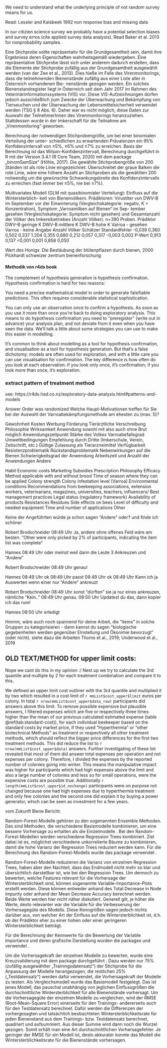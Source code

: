 


We need to understand what the underlying principle of not random survey means for us.


Read:
Lessler and Kalsbeek 1992 non response bias and missing data


In our citizien science survey we probably have a potential selection biases and survey erros (cite applied survey data analysis).
Read Baker et al. 2013 for nonprobability samples.


Eine Stichprobe sollte repräsentativ für die Grundgesamtheit sein, damit ihre Ergebnisse deren Eigenschaften wahrheitsgemäß wiedergeben. Eine repräsentative Stichprobe lässt sich unter anderem dadurch erstellen, dass die Elemente der Stichprobe zufällig aus der Grundgesamtheit ausgewählt werden (van der Zee et al., 2013). Dies hieße im Falle des Virenmonitorings, dass die teilnehmenden Bienenstände zufällig aus einer Liste aller in Österreich vorhandenen Bie- nenstände gezogen werden. Ein solches Bienenstandregister liegt in Österreich seit dem Jahr 2017 im Rahmen des Veterinärinformationssystems (VIS) vor. Diese VIS-Aufzeichnungen dürfen jedoch ausschließlich zum Zwecke der Überwachung und Bekämpfung von Tierseuchen und der Überwachung der Lebensmittelsicherheit verwendet werden (TSG § 8 Abs. 6). Daher war es nicht möglich, diese Daten zur Auswahl der TeilnehmerInnen des Virenmonitorings heranzuziehen. Stattdessen wurde in der Imkerschaft für die Teilnahme am „Virenmonitoring“ geworben.


Berechnung der notwendigen Stichprobengröße, um bei einer binomialen Verteilung der unter- schiedlichen zu erwartenden Prävalenzen ein 95% Konfidenzintervall von ±5%, ±6% und ±7% zu erreichen. Basis der Berechnung ist das Wilson-Konfidenzintervall, Berechnung durchgeführt in R mit der Version 3.4.1 (R Core Team, 2020) mit dem package „binomSamSize“ (Höhle, 2017). Die gewählte Stichprobengröße von 200 Ständen ist als rote Linie eingezeichnet. Überschreitet der graue Balken die rote Linie, wäre eine höhere Anzahl an Stichproben als die gewählten 200 notwendig um die gewünschte Schwankungsbreite des Konfidenzintervalls zu erreichen (fast immer bei ±5%, nie bei ±7%).


Multivariates Modell (GLM mit quasibinomialer Verteilung): Einfluss auf die Wintersterblich- keit von Bienenvölkern. Prädiktoren: Virustiter von DWV-B im September vor der Einwinterung (Vergleichskategorie: negativ, K = Konzentration), Symptom „Varroamilben auf Bienen“ im Sep- tember gesehen (Vergleichskategorie: Symptom nicht gesehen) und Gesamtanzahl der Völker des
Imkereibetriebes (Anzahl Völker). n=390 Proben.
 Prädiktor
DWV-B geringe K DWV-B mittlere K DWV-B hohe K
Varroa - gesehen Varroa - keine Angabe
Anzahl Völker
Schätzer Standardfehler
-0,039 0,360 0,502 0,337 1.204 0,355
0,680 0,212 0,057 0,317
-0,003 0,002
P-Wert
0,913
0,137 <0,001
0,001 0,858
0,050



Wert des Honigs: Die Bestäubung der blütenpflazen durch bienen, 2000 Pickhardt schweizer zentrum bienenforschung


#### Methodik von r4ds book

The complement of hypothesis generation is hypothesis confirmation. Hypothesis confirmation is hard for two reasons:

You need a precise mathematical model in order to generate falsifiable predictions. This often requires considerable statistical sophistication.

You can only use an observation once to confirm a hypothesis. As soon as you use it more than once you’re back to doing exploratory analysis. This means to do hypothesis confirmation you need to “preregister” (write out in advance) your analysis plan, and not deviate from it even when you have seen the data. We’ll talk a little about some strategies you can use to make this easier in modelling.

It’s common to think about modelling as a tool for hypothesis confirmation, and visualisation as a tool for hypothesis generation. But that’s a false dichotomy: models are often used for exploration, and with a little care you can use visualisation for confirmation. The key difference is how often do you look at each observation: if you look only once, it’s confirmation; if you look more than once, it’s exploration.


### extract pattern of treatment method 
see:
https://r4ds.had.co.nz/exploratory-data-analysis.html#patterns-and-models





Answer Order was randomized
Welche Haupt-Motivationen treffen für Sie bei der Auswahl der Varroabekämpfungsmethode am ehesten zu (max. 5)?

Gewohnheit
Kosten
Werbung
Förderung
Tierärztliche Verschreibung
Philosophie
Wirksamkeit
Anwendung sowohl mit also auch ohne Brut möglich
Anwendungszeitpunkt
Stärke des Volkes
Varroabefallsgrad 
Umweltbedingungen
Empfehlung durch Dritte (Imkerschule, Verein, Zeitschrift, etc.)
Gültige Zulassung als Tierarzneimittel
Verfügbarkeit
Resistenzproblematik
Rückstandsproblematik
Nebenwirkungen auf die Bienen
Schwierigkeitsgrad der Anwendung
Arbeitszeit und Anzahl der Anwendungen
Andere

Habit 
Economic costs 
Marketing 
Subsidies 
Prescription 
Philosophy 
Efficacy 
Method applicable with and without brood 
Time of season where they can be applied 
Colony strength 
Colony infestation level (Varroa) 
Environmental conditions 
Recommendations from beekeeping associations, extension workers, veterinarians, magazines, universities, teachers, influencers/ Best management practices 
Legal status (regulatory framework) 
Availability of products 
Resistances 
Residues 
Side effects on bees 
Level of difficulty and needed equipment 
Time and number of applications 
Other

Keine der Angeführten würde ja schon sagen “Andere” oder? und finde ich schöner

Robert Brodschneider  08:49 Uhr
Ja, andere ohne offenes Feld wäre am besten. "Other were only picked by 2% of participants, indicating the item list was complete"

Hannes  08:49 Uhr
oder meinst weil dann die Leute 3 Ankreuzen und “Andere”

Robert Brodschneider  08:49 Uhr
genau!

Hannes  08:49 Uhr
ok
08:49 Uhr
passt
08:49 Uhr
ok
08:49 Uhr
Kann ich ja Auswerten wenn einer nur “Andere” ankreuzt

Robert Brodschneider  08:49 Uhr
sonst "dürften" sie ja nur eines ankreuzen, nämliche "Kein.."
08:49 Uhr
genau.
08:50 Uhr
Updatest du das, dann kopier ich das rum!

Hannes  08:50 Uhr
erledigt

Hmmm, wäre auch noch spannend für deine Arbeit, die "items" in solche Gruppen zu kategorisieren - dann kannst du sagen "biologische gegebenheiten werden gegenüber EInstellung und Ökonimie bevorzugt" (oder nicht). siehe dazu die Arbeiten Thoms et al., 2019; Underwood et al., 2019



## OLD TEXT/METHOD for upper limit costs:

Nope we cant do this in my opinion :/ Next up we try to calculate the 3rd quantile and multiple by 2 for each treatment combination and compare it to this. 

We defined an upper limit cost outliner with the 3rd quantile and multiplied it by two which resulted in a cost limit of `r mmList$cost_upper$limit` euros per colony. In total `r nrow(mmList$cost_upper$data_raw)` participants did answers above this limit. To remove possible expensive but plausible answers, I filtered expenses which are five or respectively three times higher than the mean of our previous calculated estimated expense (table \@ref(tab:standard-cost)), for each individual beekeeper based on the standard costs by market price, if they used "Hyperthermia" or "other biotechnical Methods" as treatment or respectively all other treatment methods, which should reflect the bigger price differences for the first two treatment methods. This did reduce the list to `r nrow(mmList$cost_upper$data)` answers.  Further investigating of these list revealed that most of them did answer total expenses per operation and not expenses per colony. Therefore, I divided the expenses by the reported number of colonies going into winter. This means the manipulative impact was higher for participants which had high expenses above the limit and also a large number of colonies and less so for small operations, were the expensive costs are possible true. Additionally `r length(mmList$cost_upper$id_nochange)` participants were on purpose not changed because one had high expenses due to hyperthermia treatment and only few colonies and the second one did explain it by buying a power generator, which can be seen as investment for a few years.


vom Zukunft Biene Bericht:


\textit{Random-Forest}

Random-Forest-Modelle gehören zu den sogenannten Ensemble Methoden. Das sind Methoden, die verschiedene Basismodelle kombinieren, um eine bessere Vorhersage zu erhalten als die Einzelmodelle \citep{smolyakov2017}. Bei den Random-Forest-Modellen werden verschiedene Regression Trees kombiniert. Ziel dabei ist es, möglichst verschiedene unkorrelierte Bäume zu kombinieren, damit die hohe Varianz der Regression Trees reduziert werden kann. Für die Berechnung des Random-Forest-Modells wurde das package \enquote{ranger} verwendet \citep{ranger}.

Random-Forest-Modelle reduzieren die Varianz von einzelnen Regression Trees, haben aber den Nachteil, dass das Endmodell nicht mehr so klar und übersichtlich darstellbar ist, wie bei den Regression Trees. Um dennoch zu bewerten, welche Features relevant für die Vorhersage der Wintersterblichkeit sind, können sogenannte Variable-Importance-Plots erstellt werden. Diese können entweder anhand des Total Decrease in Node Impurity oder anhand der Mean Decrease Accuracy berechnet werden. Beide Werte werden hier nicht näher diskutiert. Generell gilt, je höher die Werte, desto relevanter war die Variable für die Verbesserung der Vorhersagegüte des Modells. Diese Kenngrößen sagen jedoch nichts darüber aus, von welcher Art der Einfluss auf die Wintersterblichkeit ist, d.h. ob der Prädiktor eher zu einer hohen oder einer geringeren Wintersterblichkeit beiträgt. 

Für die Berechnung der Kennwerte für die Bewertung der Variable Importance und deren grafische Darstellung wurden die packages \enquote{vip} und \enquote{gridExtra} verwendet \citep{vip, gridExtra}.


\textit{Bewertung der Modell Performance}

Um die Vorhersagekraft der einzelnen Modelle zu bewerten, wurde eine Kreuzvalidierung mit dem package \enquote{caret} durchgeführt \citep{caret}. Dazu werden nur 75\% (zufällig ausgewählter „Trainingsdatensatz“) der Stichprobe für die Anpassung der Modelle herangezogen, die restlichen 25\% („Testdatensatz“) werden dafür verwendet, die Vorhersagekraft der Modelle zu testen. Als Vergleichsmodell wurde das Basismodell festgelegt. Das ist jenes Modell, das pauschal unabhängig von jeglichen Einflussgrößen die durchschnittliche Wintersterblichkeit für alle Bienenstände vorhersagt. Um die Vorhersagegüte der einzelnen Modelle zu vergleichen, wird der RMSE (Root-Mean-Square Error) einerseits für den Trainings- andererseits auch für den Testdatensatz berechnet. Dafür werden die Differenzen der vorhergesagten und tatsächlich beobachteten Wintersterblichkeitsrate für jeden Bienenstand aus dem Trainings- bzw. Testdatensatz berechnet, quadriert und aufsummiert. Aus dieser Summe wird dann noch die Wurzel gezogen. Somit erhält man eine Art durchschnittlichen Vorhersagefehler. Je geringer der RMSE für ein Modell ist, desto akkurater konnte das Modell die Wintersterblichkeitsrate für die Bienenstände vorhersagen.